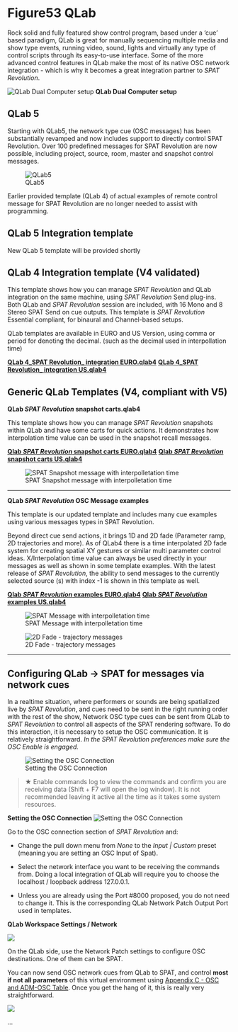 # Figure53 QLab

Rock solid and fully featured show control program, based under a 'cue' based paradigm, QLab is great for manually sequencing multiple media and show type events, running video, sound, lights and virtually any type of control scripts through its easy-to-use interface.
Some of the more advanced control features in QLab make the most of its native OSC network integration - which is why it becomes a great integration partner to _SPAT Revolution_.

![QLab Dual Computer setup](https://media.githubusercontent.com/media/FLUX-SE/doc_images/main/SpatR/ThirdParty/QLabDualComputer.png)
**QLab Dual Computer setup**

## QLab 5

Starting with QLab5, the network type cue (OSC messages) has been substantially revamped and now includes support to directly control SPAT Revolution. Over 100 predefined messages for SPAT Revolution are now possible, including project, source, room, master and snapshot control messages.

![QLab5](https://media.githubusercontent.com/media/FLUX-SE/doc_images/main/SpatR/ThirdParty/QLab5.png)

Earlier provided template (QLab 4) of actual examples of remote control message for SPAT Revolution are no longer needed to assist with programming. <!--Some QLab 5 templates are now available strictly to provide example on how to use the SPAT Send plugin on cue outputs to route audio directly into SPAT Revolution application (when on single computer, such as in creation)-->

## QLab 5 Integration template

New QLab 5 template will be provided shortly


## QLab 4 Integration template (V4 validated)

This template shows how you can manage _SPAT Revolution_ and QLab integration on the same machine, using _SPAT Revolution_ Send plug-ins. Both QLab and _SPAT Revolution_ session are included, with 16 Mono and 8 Stereo SPAT Send on cue outputs.
This template is _SPAT Revolution_ Essential compliant, for binaural and Channel-based setups.

QLab templates are available in EURO and US Version, using comma or period for denoting the decimal. (such as the decimal used in interpollation time)


**[QLab 4_SPAT Revolution_ integration EURO.qlab4](https://public.3.basecamp.com/p/vhf67dYdBTHhwbtVJV4y227i)**
**[QLab 4_SPAT Revolution_ integration US.qlab4](https://public.3.basecamp.com/p/oi3GoHpToVmEqijVV7F4QhJq)**


## Generic QLab Templates (V4, compliant with V5)


**QLab _SPAT Revolution_ snapshot carts.qlab4**

This template shows how you can manage _SPAT Revolution_ snapshots within QLab and have some carts for quick actions. It demonstrates how interpolation time value can be used in the snapshot recall messages.

**[Qlab _SPAT Revolution_ snapshot carts EURO.qlab4](https://public.3.basecamp.com/p/gC6XhzQjmEqpgFDRx7AXjuDL)**
**[Qlab _SPAT Revolution_ snapshot carts US.qlab4](https://public.3.basecamp.com/p/F4qR1QAXYVY5iA2Jt67si5ow)**


![SPAT Snapshot message with interpolletation time](https://media.githubusercontent.com/media/FLUX-SE/doc_images/main/SpatR/ThirdParty/QLabSnapshotsInterpollation.png)

---

**QLab _SPAT Revolution_ OSC Message examples**


This template is our updated template and includes many cue examples using various messages types in SPAT Revolution.

Beyond direct cue send actions, it brings 1D and 2D fade (Parameter ramp, 2D trajectories and more).
As of QLab4 there is a time interpolated 2D fade system for creating spatial XY gestures or similar multi parameter control ideas.
X/Interpolation time value can always be used directly in your messages as well as shown in some template examples.
With the latest release of _SPAT Revolution_, the ability to send messages to the currently selected source (s) with index -1 is shown in this template as well.

**[Qlab _SPAT Revolution_ examples EURO.qlab4](https://public.3.basecamp.com/p/nB4YRiTASZ9DrT8nLH11XzqY)**
**[Qlab _SPAT Revolution_ examples US.qlab4](https://public.3.basecamp.com/p/N9foEbx4DhktH5K53yAhugdM)**

![SPAT Message with interpolletation time](https://media.githubusercontent.com/media/FLUX-SE/doc_images/main/SpatR/ThirdParty/QLabMessageXTime.png)

![2D Fade - trajectory messages](https://media.githubusercontent.com/media/FLUX-SE/doc_images/main/SpatR/ThirdParty/QLab2DCueSelectedSource.png)

---


## Configuring QLab -> SPAT for messages via network cues

In a realtime situation, where performers or sounds are being spatialized live by _SPAT Revolution_, and cues need to be sent in the right running order with the rest of the show, Network OSC type cues can be sent from QLab to _SPAT Revolution_ to control all aspects of the SPAT rendering software.
To do this interaction, it is necessary to setup the OSC communication. It is relatively straightforward.
_In the _SPAT Revolution_ preferences make sure the OSC Enable is engaged._

![Setting the OSC Connection](https://media.githubusercontent.com/media/FLUX-SE/doc_images/main/SpatR/Preference/OSCMain.png)

> ★ Enable commands log to view the commands and confirm you are receiving data (Shift + F7 will open the log window). It is not recommended leaving it active all the time as it takes some system resources.

**Setting the OSC Connection**
![Setting the OSC Connection](https://media.githubusercontent.com/media/FLUX-SE/doc_images/main/SpatR/Preference/OSCConnectionCustomLocalHost.png)

Go to the OSC connection section of _SPAT Revolution_ and:

* Change the pull down menu from *None* to the *Input | Custom* preset (meaning you are setting an OSC Input of Spat).

* Select the network interface you want to be receiving the commands from. Doing a local integration of QLab will require you to choose the localhost / loopback address 127.0.0.1.

* Unless you are already using the Port #8000 proposed, you do not need to change it. This is the corresponding QLab Network Patch Output Port used in templates.


**QLab Workspace Settings / Network**

![](https://media.githubusercontent.com/media/FLUX-SE/doc_images/main/SpatR/ThirdParty/QLabNetworkSettings.png)

On the QLab side, use the Network Patch settings to configure OSC destinations.
One of them can be SPAT.

You can now send OSC network cues from QLab to SPAT, and control **most if not all parameters** of this virtual environment using [Appendix C - OSC and ADM-OSC Table](Appendix_C_OSC_Table.md).
Once you get the hang of it, this is really very straightforward.

![](https://media.githubusercontent.com/media/FLUX-SE/doc_images/main/SpatR/ThirdParty/QLabTemplate.png)

...
